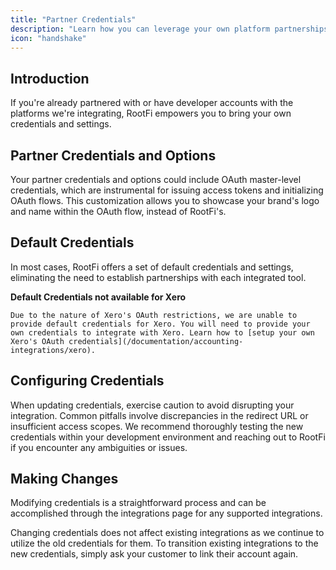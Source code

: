 ```yaml
---
title: "Partner Credentials"
description: "Learn how you can leverage your own platform partnerships with RootFi"
icon: "handshake"
---
```


## Introduction

If you're already partnered with or have developer accounts with the platforms we're integrating, RootFi empowers you to bring your own credentials and settings.

## Partner Credentials and Options

Your partner credentials and options could include OAuth master-level credentials, which are instrumental for issuing access tokens and initializing OAuth flows. This customization allows you to showcase your brand's logo and name within the OAuth flow, instead of RootFi's.

## Default Credentials

In most cases, RootFi offers a set of default credentials and settings, eliminating the need to establish partnerships with each integrated tool.

<Warning>

**Default Credentials not available for Xero**

    Due to the nature of Xero's OAuth restrictions, we are unable to provide default credentials for Xero. You will need to provide your own credentials to integrate with Xero. Learn how to [setup your own Xero's OAuth credentials](/documentation/accounting-integrations/xero).

</Warning>

## Configuring Credentials

When updating credentials, exercise caution to avoid disrupting your integration. Common pitfalls involve discrepancies in the redirect URL or insufficient access scopes. We recommend thoroughly testing the new credentials within your development environment and reaching out to RootFi if you encounter any ambiguities or issues.

## Making Changes

Modifying credentials is a straightforward process and can be accomplished through the integrations page for any supported integrations.

Changing credentials does not affect existing integrations as we continue to utilize the old credentials for them. To transition existing integrations to the new credentials, simply ask your customer to link their account again.
